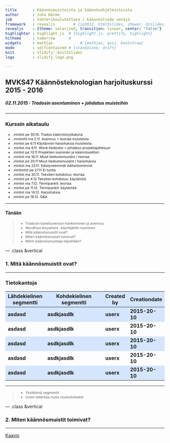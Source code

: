 ```yaml
---
title       : Käännösmuisteista ja käännösohjelmistoista
author      : Juho Härme
job         : tohtorikoulutettava / käännöstiede venäjä
framework   : revealjs        # {io2012, html5slides, shower, dzslides, ...}
revealjs    : {theme: solarized, transition: linear, center: "false"}
highlighter : highlight.js  # {highlight.js, prettify, highlight}
hitheme     : tomorrow      # 
widgets     : mathjax            # {mathjax, quiz, bootstrap}
mode        : selfcontained # {standalone, draft}
knit        : slidify::knit2slides
logo        : slidify_logo.png

---
```


<style>
.reveal h2{
    padding-bottom: 20px;
}

p { text-align: left;
}

li.fragment.visible, li {
    font-size: 78%;
}

li.minlist{
font-size:69%; 
color:darkgrey;}

li.minlisthlr{font-size:69%;
color:rgb(247, 131, 131);
}

li.minlisthl{font-size:69%;}


.reveal a:not(.image) {
text-decoration:underline;
}

.coldiv {width:47%;float:left;}
.coldiv2 {float:left;width:30%;}

.rowdiv {width:100%;clear:left;}

.reveal section img { background:none; border:none; box-shadow:none; }

p.smaller {font-size:70%;}


table { 
width: 100%;
font-weight: bolder;
}

table tr:nth-child(2n+1) { /* background: #E8F2FF; */ background: #D5E5FD; }


</style>

<script src="http://ajax.googleapis.com/ajax/libs/jquery/1.9.1/jquery.min.js"></script>

## MVKS47 Käännösteknologian harjoituskurssi 2015 - 2016

##### 02.11.2015 : Tradosin asentaminen + johdatus muisteihin

--- 

### Kurssin aikataulu


- .minlist pe 30.10. Trados käännöstyökaluna
- .minlisthl ma 2.11.  Asennus + teoriaa muisteista
- .minlist pe 6.11 Käytännön harjoituksia muisteista
- .minlist ma 9.11. Word-tiedostot + johdatus projektiajatteluun
- .minlist pe 13.11 Projektien luominen ja käännöseditori
- .minlist ma 16.11. Muut tiedostomuodot / teoriaa
- .minlist pe 20.11 Muut tiedostomuodot / harjoituksia
- .minlist ma 23.11. Edistyneemmät editoritoiminnot
- .minlisthlr pe 27.11 Ei tuntia
- .minlist ma 30.11. Tekstien kohdistus: teoriaa
- .minlist pe 4.12 Tekstien kohdistus: käytäntöä
- .minlist ma 7.12. Termipankit: teoriaa
- .minlist pe 11.12. Termipankit: käytäntöä
- .minlist ma 14.12. Harjoituksia
- .minlist pe 18.12. Q&A

---

#### Tänään

>- Tradosin kokeiluversion hankkiminen ja asennus
>- WordFast Anywhere -käyttäjätilin luominen
>- Mitä käännösmuistit ovat?
>- Miten käännösmuistit toimivat?
>- Mihin käännösmuisteja käytetään?

--- .class &vertical

### 1. Mitä käännösmuistit ovat?

***

### Tietokantoja


Lähdekielinen segmentti  | Kohdekielinen segmentti                                 | Created by | Creationdate
-------------------------|---------------------------------------------------------|------------|--------------
asdasd                   | asdkjasdlk                                              | userx      | 2015-20-10
asdasd                   | asdkjasdlk                                              | userx      | 2015-20-10
asdasd                   | asdkjasdlk                                              | userx      | 2015-20-10
asdasd                   | asdkjasdlk                                              | userx      | 2015-20-10
asdasd                   | asdkjasdlk                                              | userx      | 2015-20-10

***

>- Yksikkönä segmentti
>- Usein tallentaa myös muotoilutiedot

--- .class &vertical

### 2. Miten käännösmuistit toimivat?

***

[Kaavio](trados_muisti_kaavio.html)


<script>
$('ol.incremental li').addClass('fragment')//note to anyone reading this code, you may need to change to ul from ol depending on ordered vs unordered list
$('ul.incremental li').addClass('fragment')//note to anyone reading this code, you may need to change to ul from ol depending on ordered vs unordered list
</script>


